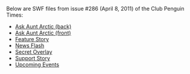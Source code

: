 {{NeedSWFs}}
Below are SWF files from issue #286 (April 8, 2011) of the Club Penguin Times:

*[[Media:News286AskAuntArcticBack.swf|Ask Aunt Arctic (back)]]
*[[Media:News286AskAuntArcticFront.swf|Ask Aunt Arctic (front)]]
*[[Media:News286FeatureStory.swf|Feature Story]]
*[[Media:News286NewsFlash.swf|News Flash]]
*[[Media:News286SecretOverlay.swf|Secret Overlay]]
*[[Media:News286SupportStory.swf|Support Story]]
*[[Media:News286UpcomingEvents.swf|Upcoming Events]]
